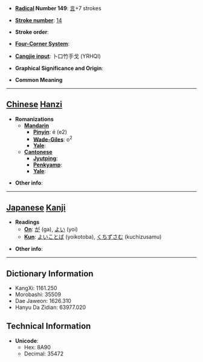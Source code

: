 * '''[[Wiktionary:Chinese radical index| Radical]] Number 149''': [[Wiktionary:Chinese radical index 言|言]]+7 strokes

* '''[[Wiktionary:Chinese total strokes index|Stroke number]]''': [[Wiktionary:Chinese total strokes index 14|14]]

* '''Stroke order''': 

* '''[[Wiktionary:Chinese four corner index|Four-Corner System]]''': 

* '''[[Wiktionary:Chinese Cangjie index|Cangjie input]]''': 卜口竹手戈 (YRHQI)

* '''Graphical Significance and Origin''': 

* '''Common Meaning'''

----

== [[Chinese]] [[Hanzi]] ==

* '''Romanizations'''
** '''[[Mandarin]]'''
*** '''[[Pinyin]]''': é (e2)
*** '''[[Wade-Giles]]''': o<sup>2</sup>
*** '''[[Yale]]''': 
** '''[[Cantonese]]'''
*** '''[[Jyutping]]''':
*** '''[[Penkyamp]]''': 
*** '''[[Yale]]''': 

* '''Other info''': 

----

== [[Japanese]] [[Kanji]] ==

* '''Readings'''
** '''[[On]]''': [[が]] (ga), [[よい]] (yoi)
** '''[[Kun]]''': [[よいことば]] (yoikotoba), [[くちずさむ]] (kuchizusamu)

* '''Other info''':  

----

== Dictionary Information ==

* KangXi: 1161.250
* Morobashi: 35509
* Dae Jaweon: 1626.310
* Hanyu Da Zidian: 63977.020

== Technical Information ==

* '''Unicode''':
** Hex: 8A90
** Decimal: 35472